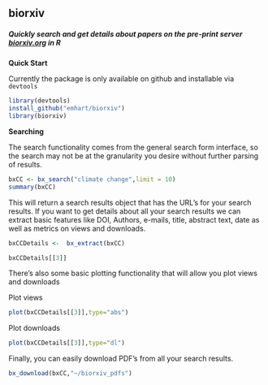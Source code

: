## biorxiv

##### *Quickly search and get details about papers on the pre-print server [biorxiv.org](http://www.biorxiv.org) in R*

**Quick Start**

Currently the package is only available on github and installable via `devtools`
```r
library(devtools)
install_github("emhart/biorxiv")
library(biorxiv)
```

**Searching**

The search functionality comes from the general search form interface, so the search may not be at the granularity you desire without further parsing of results.

```r
bxCC <- bx_search("climate change",limit = 10)
summary(bxCC)
```

This will return a search results object that has the URL's for your search results.  If you want to get details about all your search results we can extract basic features like DOI, Authors, e-mails, title, abstract text, date as well as metrics on views and downloads.

```r
bxCCDetails <-  bx_extract(bxCC)

bxCCDetails[[3]]

```

There's also some basic plotting functionality that will allow you plot views and downloads

Plot views
```r
plot(bxCCDetails[[3]],type="abs")

```

Plot downloads
```r
plot(bxCCDetails[[3]],type="dl")

```

Finally, you can easily download PDF's from all your search results.

```r
bx_download(bxCC,"~/biorxiv_pdfs")

```


